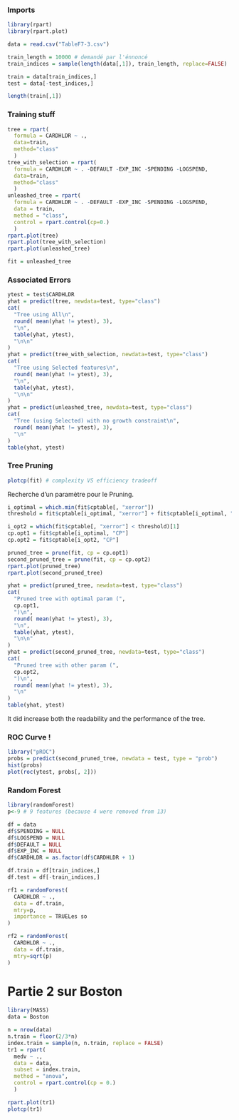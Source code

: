 ### Imports

```r
library(rpart)
library(rpart.plot)
```

```r
data = read.csv("TableF7-3.csv")

train_length = 10000 # demandé par l'énnoncé
train_indices = sample(length(data[,1]), train_length, replace=FALSE)

train = data[train_indices,]
test = data[-test_indices,]

length(train[,1])
```

### Training stuff

```r
tree = rpart(
  formula = CARDHLDR ~ .,
  data=train, 
  method="class"
  )
tree_with_selection = rpart(
  formula = CARDHLDR ~ . -DEFAULT -EXP_INC -SPENDING -LOGSPEND,
  data=train, 
  method="class"
  )
unleashed_tree = rpart(
  formula = CARDHLDR ~ . -DEFAULT -EXP_INC -SPENDING -LOGSPEND,
  data = train, 
  method = "class",
  control = rpart.control(cp=0.)
  )
rpart.plot(tree)
rpart.plot(tree_with_selection)
rpart.plot(unleashed_tree)

fit = unleashed_tree
```

### Associated Errors

```r
ytest = test$CARDHLDR
yhat = predict(tree, newdata=test, type="class")
cat(
  "Tree using All\n",
  round( mean(yhat != ytest), 3),
  "\n",
  table(yhat, ytest),
  "\n\n"
)
yhat = predict(tree_with_selection, newdata=test, type="class")
cat(
  "Tree using Selected features\n",
  round( mean(yhat != ytest), 3),
  "\n",
  table(yhat, ytest),
  "\n\n"
)
yhat = predict(unleashed_tree, newdata=test, type="class")
cat(
  "Tree (using Selected) with no growth constraint\n",
  round( mean(yhat != ytest), 3),
  "\n"
)
table(yhat, ytest)
```

### Tree Pruning

```r
plotcp(fit) # complexity VS efficiency tradeoff
```

Recherche d'un paramètre pour le Pruning.

```r
i_optimal = which.min(fit$cptable[, "xerror"])
threshold = fit$cptable[i_optimal, "xerror"] + fit$cptable[i_optimal, "xstd"]

i_opt2 = which(fit$cptable[, "xerror"] < threshold)[1]
cp.opt1 = fit$cptable[i_optimal, "CP"]
cp.opt2 = fit$cptable[i_opt2, "CP"]
```

```r
pruned_tree = prune(fit, cp = cp.opt1)
second_pruned_tree = prune(fit, cp = cp.opt2)
rpart.plot(pruned_tree)
rpart.plot(second_pruned_tree)
```

```r
yhat = predict(pruned_tree, newdata=test, type="class")
cat(
  "Pruned tree with optimal param (",
  cp.opt1,
  ")\n",
  round( mean(yhat != ytest), 3),
  "\n",
  table(yhat, ytest),
  "\n\n"
)
yhat = predict(second_pruned_tree, newdata=test, type="class")
cat(
  "Pruned tree with other param (",
  cp.opt2,
  ")\n",
  round( mean(yhat != ytest), 3),
  "\n"
)
table(yhat, ytest)
```

It did increase both the readability and the performance of the tree.

### ROC Curve !

```r
library("pROC")
probs = predict(second_pruned_tree, newdata = test, type = "prob")
hist(probs)
plot(roc(ytest, probs[, 2]))
```

### Random Forest

```r
library(randomForest)
p<-9 # 9 features (because 4 were removed from 13)

df = data
df$SPENDING = NULL
df$LOGSPEND = NULL
df$DEFAULT = NULL
df$EXP_INC = NULL
df$CARDHLDR = as.factor(df$CARDHLDR + 1)

df.train = df[train_indices,]
df.test = df[-train_indices,]

rf1 = randomForest(
  CARDHLDR ~ .,
  data = df.train,
  mtry=p,
  importance = TRUELes so
)

rf2 = randomForest(
  CARDHLDR ~ ., 
  data = df.train,
  mtry=sqrt(p)
)
```

# Partie 2 sur Boston

```r
library(MASS)
data = Boston

n = nrow(data)
n.train = floor(2/3*n)
index.train = sample(n, n.train, replace = FALSE)
tr1 = rpart(
  medv ~ ., 
  data = data, 
  subset = index.train, 
  method = "anova",
  control = rpart.control(cp = 0.)
  )

rpart.plot(tr1)
plotcp(tr1)
```
